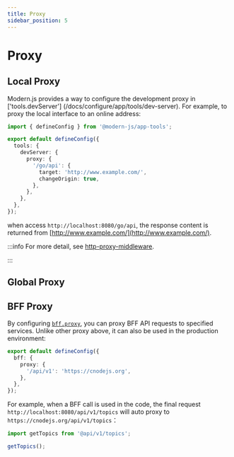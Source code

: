 ```yaml
---
title: Proxy
sidebar_position: 5
---
```

# Proxy

## Local Proxy

Modern.js provides a way to configure the development proxy in ['tools.devServer'] (/docs/configure/app/tools/dev-server). For example, to proxy the local interface to an online address:

```ts title="modern.config.ts"
import { defineConfig } from '@modern-js/app-tools';

export default defineConfig({
  tools: {
    devServer: {
      proxy: {
        '/go/api': {
          target: 'http://www.example.com/',
          changeOrigin: true,
        },
      },
    },
  },
});
```

when access `http://localhost:8080/go/api`, the response content is returned from [http://www.example.com/](http://www.example.com/).

:::info
For more detail, see [http-proxy-middleware](https://github.com/chimurai/http-proxy-middleware).

:::

## Global Proxy


<GlobalProxy />

## BFF Proxy

By configuring [`bff.proxy`](/configure/app/bff/proxy), you can proxy BFF API requests to specified services. Unlike other proxy above, it can also be used in the production environment:

```ts title="modern.config.ts"
export default defineConfig({
  bff: {
    proxy: {
      '/api/v1': 'https://cnodejs.org',
    },
  },
});
```

For example, when a BFF call is used in the code, the final request `http://localhost:8080/api/v1/topics` will auto proxy to `https://cnodejs.org/api/v1/topics`：

```js
import getTopics from '@api/v1/topics';

getTopics();
```
